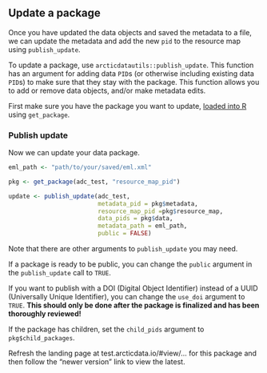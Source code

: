## Update a package


Once you have updated the data objects and saved the metadata to a file, we can update the metadata and add the new `pid` to the resource map using `publish_update`.

To update a package, use `arcticdatautils::publish_update`. This function has an argument for adding data `PID`s (or otherwise including existing data `PID`s) to make sure that they stay with the package. This function allows you to add or remove data objects, and/or make metadata edits.

First make sure you have the package you want to update, [loaded into R](#get-package-and-eml) using `get_package`.

### Publish update

Now we can update your data package.

```r
eml_path <- "path/to/your/saved/eml.xml"

pkg <- get_package(adc_test, "resource_map_pid")
```

```r
update <- publish_update(adc_test, 
                         metadata_pid = pkg$metadata,
                         resource_map_pid =pkg$resource_map,
                         data_pids = pkg$data,
                         metadata_path = eml_path, 
                         public = FALSE)
```

Note that there are other arguments to `publish_update` you may need.

If a package is ready to be public, you can change the `public` argument in the `publish_update` call to `TRUE`.

If you want to publish with a DOI (Digital Object Identifier) instead of a UUID (Universally Unique Identifier), you can change the `use_doi` argument to `TRUE`. **This should only be done after the package is finalized and has been thoroughly reviewed!**

If the package has children, set the `child_pids` argument to `pkg$child_packages`.

Refresh the landing page at test.arcticdata.io/#view/... for this package and then follow the "newer version" link to view the latest.